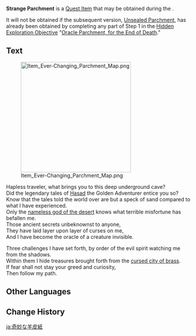 {{Item Infobox
|id          = 120009
|image       = Item Whispering Parchment.png
|type        = Quest Items
|description = An ancient and mysterious roll of parchment. It looks like a note left by an adventurer.
|source1     = [[Royinjan's Chapter: Linga]]
}}
'''Strange Parchment''' is a [[Quest Item]] that may be obtained during the {{Quest|Royinjan's Chapter: Linga}}.

It will not be obtained if the subsequent version, [[Unsealed Parchment]], has already been obtained by completing any part of Step 1 in the [[Hidden Exploration Objective]] "[[Oracle Parchment, for the End of Death]]."

==Text==
[[File:Item Ever-Changing Parchment Map.png|300px]]

Hapless traveler, what brings you to this deep underground cave?<br>
Did the legendary tales of [[Hasad]] the Golden Adventurer entice you so?<br>
Know that the tales told the world over are but a speck of sand compared to what I have experienced.<br>
Only the [[King Deshret|nameless god of the desert]] knows what terrible misfortune has befallen me.<br>
Those ancient secrets unbeknownst to anyone,<br>
They have laid layer upon layer of curses on me,<br>
And I have become the oracle of a creature invisible.

Three challenges I have set forth, by order of the evil spirit watching me from the shadows.<br>
Within them I hide treasures brought forth from the [[Gurabad|cursed city of brass]].<br>
If fear shall not stay your greed and curiosity,<br>
Then follow my path.

==Other Languages==
{{Other Languages
|default_hidden = 1
|en      = Strange Parchment
|zhs     = 诡异的羊皮卷
|zhs_rm  = Guǐyì de Yángpí-juàn
|zht     = 詭異的羊皮卷
|zht_rm  = Guǐyì de Yángpí-juàn
|ja      = 奇妙な羊皮紙
|ja_rm   = Kimyou na Youhishi
|ko      = 기이한 양피지
|es      = Pergamino extraño
|fr      = Vélin étrange
|ru      = Странный пергамент
|th      = ม้วนหนังประหลาด
|th_rm   = 
|vi      = Cuộn Giấy Da Kỳ Lạ
|de      = Merkwürdiges Pergament
|id      = Perkamen yang Aneh
|pt      = Pergaminho Estranho
|tr      = Tuhaf Parşömen
|it      = Pergamena strana
}}

==Change History==
{{Change History|3.0}}

[[ja:奇妙な羊皮紙]]